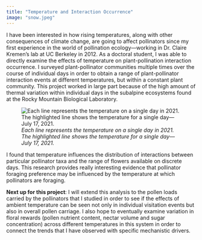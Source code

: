 ```yaml
---
title: "Temperature and Interaction Occurrence"
image: "snow.jpeg"
---
```

I have been interested in how rising temperatures, along with other consequences of climate change, are going to affect pollinators since my first experience in the world of pollination ecology---working in Dr. Claire Kremen's lab at UC Berkeley in 2012. As a doctoral student, I was able to directly examine the effects of temperature on plant-pollination interaction occurrence. I surveyed plant-pollinator communities multiple times over the course of individual days in order to obtain a range of plant-pollinator interaction events at different temperatures, but within a constant plant community. This project worked in large part because of the high amount of thermal variation within individual days in the subalpine ecosystems found at the Rocky Mountain Biological Laboratory.

![*Each line represents the temperature on a single day in 2021. The highlighted line shows the temperature for a single day---July 17, 2021.*](kp-07172021.png)

I found that temperature influences the distribution of interactions between particular pollinator taxa and the range of flowers available on discrete days. This research provides really interesting evidence that pollinator foraging preference may be influenced by the temperature at which pollinators are foraging.

**Next up for this project**: I will extend this analysis to the pollen loads carried by the pollinators that I studied in order to see if the effects of ambient temperature can be seen not only in individual visitation events but also in overall pollen carriage. I also hope to eventually examine variation in floral rewards (pollen nutrient content, nectar volume and sugar concentration) across different temperatures in this system in order to connect the trends that I have observed with specific mechanistic drivers.